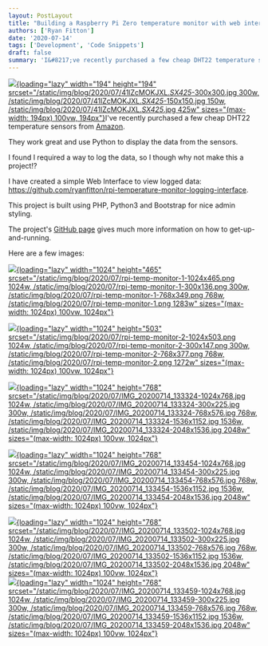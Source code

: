 ```yaml
---
layout: PostLayout
title: "Building a Raspberry Pi Zero temperature monitor with web interface"
authors: ['Ryan Fitton']
date: '2020-07-14'
tags: ['Development', 'Code Snippets']
draft: false
summary: 'I&#8217;ve recently purchased a few cheap DHT22 temperature sensors from Amazon. They work great and use Python to display the data from the sensors. I found I required a way to log the data, so I though why not make this a project!? I have created a simple Web Interface to view logged data: https://github.com/ryanfitton/rpi-temperature-monitor-logging-interface. ...'
---
```


[![](/static/img/blog/2020/07/41lZcMOKJXL._SX425_-300x300.jpg){loading="lazy" width="194" height="194" srcset="/static/img/blog/2020/07/41lZcMOKJXL._SX425_-300x300.jpg 300w, /static/img/blog/2020/07/41lZcMOKJXL._SX425_-150x150.jpg 150w, /static/img/blog/2020/07/41lZcMOKJXL._SX425_.jpg 425w" sizes="(max-width: 194px) 100vw, 194px"}](/static/img/blog/2020/07/41lZcMOKJXL._SX425_.jpg)I've recently purchased a few cheap DHT22 temperature sensors from [Amazon](https://www.amazon.co.uk/gp/product/B07L83FFV8/ref=as_li_ss_tl?ie=UTF8&psc=1&linkCode=ll1&tag=ryanfittoncou-21&linkId=e0231675027ea1f10a361eb064611f46&language=en_GB).

They work great and use Python to display the data from the sensors.

I found I required a way to log the data, so I though why not make this a project!?

I have created a simple Web Interface to view logged data: <https://github.com/ryanfitton/rpi-temperature-monitor-logging-interface>.

This project is built using PHP, Python3 and Bootstrap for nice admin styling.

The project's [GitHub page](https://github.com/ryanfitton/rpi-temperature-monitor-logging-interface) gives much more information on how to get-up-and-running.

Here are a few images:

[![](/static/img/blog/2020/07/rpi-temp-monitor-1-1024x465.png){loading="lazy" width="1024" height="465" srcset="/static/img/blog/2020/07/rpi-temp-monitor-1-1024x465.png 1024w, /static/img/blog/2020/07/rpi-temp-monitor-1-300x136.png 300w, /static/img/blog/2020/07/rpi-temp-monitor-1-768x349.png 768w, /static/img/blog/2020/07/rpi-temp-monitor-1.png 1283w" sizes="(max-width: 1024px) 100vw, 1024px"}](/static/img/blog/2020/07/rpi-temp-monitor-1.png)

[![](/static/img/blog/2020/07/rpi-temp-monitor-2-1024x503.png){loading="lazy" width="1024" height="503" srcset="/static/img/blog/2020/07/rpi-temp-monitor-2-1024x503.png 1024w, /static/img/blog/2020/07/rpi-temp-monitor-2-300x147.png 300w, /static/img/blog/2020/07/rpi-temp-monitor-2-768x377.png 768w, /static/img/blog/2020/07/rpi-temp-monitor-2.png 1272w" sizes="(max-width: 1024px) 100vw, 1024px"}](/static/img/blog/2020/07/rpi-temp-monitor-2.png)

[![](/static/img/blog/2020/07/IMG_20200714_133324-1024x768.jpg){loading="lazy" width="1024" height="768" srcset="/static/img/blog/2020/07/IMG_20200714_133324-1024x768.jpg 1024w, /static/img/blog/2020/07/IMG_20200714_133324-300x225.jpg 300w, /static/img/blog/2020/07/IMG_20200714_133324-768x576.jpg 768w, /static/img/blog/2020/07/IMG_20200714_133324-1536x1152.jpg 1536w, /static/img/blog/2020/07/IMG_20200714_133324-2048x1536.jpg 2048w" sizes="(max-width: 1024px) 100vw, 1024px"}](/static/img/blog/2020/07/IMG_20200714_133324-scaled.jpg)

[![](/static/img/blog/2020/07/IMG_20200714_133454-1024x768.jpg){loading="lazy" width="1024" height="768" srcset="/static/img/blog/2020/07/IMG_20200714_133454-1024x768.jpg 1024w, /static/img/blog/2020/07/IMG_20200714_133454-300x225.jpg 300w, /static/img/blog/2020/07/IMG_20200714_133454-768x576.jpg 768w, /static/img/blog/2020/07/IMG_20200714_133454-1536x1152.jpg 1536w, /static/img/blog/2020/07/IMG_20200714_133454-2048x1536.jpg 2048w" sizes="(max-width: 1024px) 100vw, 1024px"}](/static/img/blog/2020/07/IMG_20200714_133454-scaled.jpg)

[![](/static/img/blog/2020/07/IMG_20200714_133502-1024x768.jpg){loading="lazy" width="1024" height="768" srcset="/static/img/blog/2020/07/IMG_20200714_133502-1024x768.jpg 1024w, /static/img/blog/2020/07/IMG_20200714_133502-300x225.jpg 300w, /static/img/blog/2020/07/IMG_20200714_133502-768x576.jpg 768w, /static/img/blog/2020/07/IMG_20200714_133502-1536x1152.jpg 1536w, /static/img/blog/2020/07/IMG_20200714_133502-2048x1536.jpg 2048w" sizes="(max-width: 1024px) 100vw, 1024px"}](/static/img/blog/2020/07/IMG_20200714_133502-scaled.jpg) [\
![](/static/img/blog/2020/07/IMG_20200714_133459-1024x768.jpg){loading="lazy" width="1024" height="768" srcset="/static/img/blog/2020/07/IMG_20200714_133459-1024x768.jpg 1024w, /static/img/blog/2020/07/IMG_20200714_133459-300x225.jpg 300w, /static/img/blog/2020/07/IMG_20200714_133459-768x576.jpg 768w, /static/img/blog/2020/07/IMG_20200714_133459-1536x1152.jpg 1536w, /static/img/blog/2020/07/IMG_20200714_133459-2048x1536.jpg 2048w" sizes="(max-width: 1024px) 100vw, 1024px"}](/static/img/blog/2020/07/IMG_20200714_133459-scaled.jpg)
